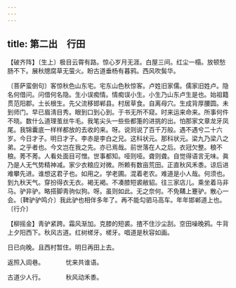 ```yaml
---
---
---
```

title: 第二出　行田
---




【破齐阵】〔生上〕极目云霄有路。惊心岁月无涯。白屋三间。红尘一榻。放顿愁肠不下。展秋牕腐草无萤火。盼古道垂杨有暮鸦。西风吹鬓华。

〔菩萨蛮倒句〕客惊秋色山东宅。宅东山色秋惊客。卢姓旧家儒。儒家旧姓卢。隐名何借问。问借何名隐。生小误痴情。情痴误小生。小生乃山东卢生是也。始祖籍贯范阳郡。土长根生。先父流移邯郸县。村居草食。自离母穴。生成背厚腰圆。未到师门。早已眉淸目秀。眼到口到心到。于书无所不窥。时来运来命来。所事何件不晓。数什么道理茧丝牛毛。我笔尖头一些些都箑的进挑的出。怕那家文章龙牙凤尾。我锦囊底一样样都放的去收的来。呀。说则说了百千万般。遇不遇兮二十六岁。今日才子。明日才子。李赤是李白之兄。这科状元。那科状元。梁九乃梁八之弟。之乎者也。今文岂在我之先。亦已焉哉。前世落在人之后。衣冠欠整。稂不稂。莠不莠。人看处面目可憎。世事都知。哑则哑。聋则聋。自觉得语言无味。眞乃是人无气势精神减。家少衣粮应对微。所赖有数亩荒田。正直秋风禾黍。谅后进难攀先进。谁想这君子也。如用之。学老圃。混着老农。难道是小人哉。何须也。到九秋天气。穿扮得衣无衣。褐无褐。不凑膝短裘敝貂。往三家店儿。乘坐着马非马。驴非驴。略搭脚靑驹似狗。呀。虽则如此。无之奈何。不免鞲上蹇驴。散心一会。〔鞞驴驴鸣介〕我此驴也相伴多年了。再不能勾驷马高车。年年邯郸道上也。〔行介〕

【柳摇金】靑驴紧跨。霜风渐加。克膝的短裘。揸不住沙尘刮。空田噪晚鸦。牛背上夕阳西下。秋风古道。红树槎牙。槎牙。唱道是秋容如画。

日已向晚。且西村暂住。明日再田上去。

返照入闾巷。　　　　忧来共谁语。

古道少人行。　　　　秋风动禾黍。